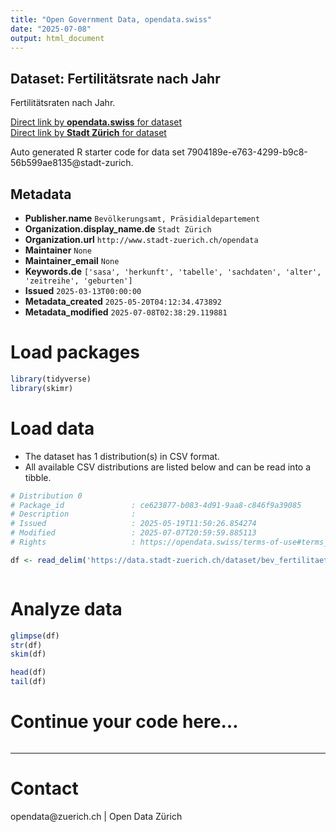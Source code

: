 ```yaml
---
title: "Open Government Data, opendata.swiss"
date: "2025-07-08"
output: html_document
---
```


## Dataset: Fertilitätsrate nach Jahr


Fertilitätsraten nach Jahr.


[Direct link by **opendata.swiss** for dataset](https://opendata.swiss/de/dataset/fertilitatsrate-nach-jahr)<br>
[Direct link by **Stadt Zürich** for dataset](https://data.stadt-zuerich.ch/dataset/bev_fertilitaet_jahr_od411a)

Auto generated R starter code for data set 7904189e-e763-4299-b9c8-56b599ae8135@stadt-zurich.

## Metadata

- **Publisher.name** `Bevölkerungsamt, Präsidialdepartement`
- **Organization.display_name.de** `Stadt Zürich`
- **Organization.url** `http://www.stadt-zuerich.ch/opendata`
- **Maintainer** `None`
- **Maintainer_email** `None`
- **Keywords.de** `['sasa', 'herkunft', 'tabelle', 'sachdaten', 'alter', 'zeitreihe', 'geburten']`
- **Issued** `2025-03-13T00:00:00`
- **Metadata_created** `2025-05-20T04:12:34.473892`
- **Metadata_modified** `2025-07-08T02:38:29.119881`


# Load packages

```r

library(tidyverse)
library(skimr)

```

# Load data

-   The dataset has 1 distribution(s) in CSV format.
-   All available CSV distributions are listed below and can be read into a tibble.

```r

# Distribution 0
# Package_id               : ce623877-b083-4d91-9aa8-c846f9a39085
# Description              : 
# Issued                   : 2025-05-19T11:50:26.854274
# Modified                 : 2025-07-07T20:59:59.885113
# Rights                   : https://opendata.swiss/terms-of-use#terms_open

df <- read_delim('https://data.stadt-zuerich.ch/dataset/bev_fertilitaet_jahr_od411a/download/BEV411OD411A.csv')



```

# Analyze data

```r

glimpse(df)
str(df)
skim(df)

head(df)
tail(df)

```

# Continue your code here...

```r

```

------------------------------------------------------------------------

# Contact

opendata@zuerich.ch | Open Data Zürich
